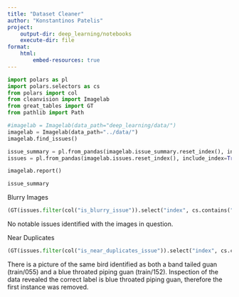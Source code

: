 ```yaml
---
title: "Dataset Cleaner"
author: "Konstantinos Patelis"
project:
    output-dir: deep_learning/notebooks
    execute-dir: file
format: 
    html:
        embed-resources: true
---
```


```python

import polars as pl
import polars.selectors as cs
from polars import col
from cleanvision import Imagelab
from great_tables import GT
from pathlib import Path

```

```python
#imagelab = Imagelab(data_path="deep_learning/data/")
imagelab = Imagelab(data_path="../data/")
imagelab.find_issues()
```


```python
issue_summary = pl.from_pandas(imagelab.issue_summary.reset_index(), include_index=True)
issues = pl.from_pandas(imagelab.issues.reset_index(), include_index=True)
```


```python
imagelab.report()
```

```python
issue_summary
```

Blurry Images
```python
(GT(issues.filter(col("is_blurry_issue")).select("index", cs.contains("blurry"))))
```

No notable issues identified with the images in question.

Near Duplicates
```python
(GT(issues.filter(col("is_near_duplicates_issue")).select("index", cs.contains("near"))))
```

There is a picture of the same bird identified as both a band tailed guan (train/055) and a blue throated piping guan (train/152). Inspection of the data revealed the correct label is blue throated piping guan, therefore the first instance was removed.
